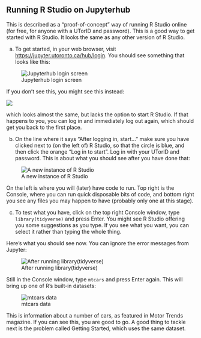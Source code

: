 ## Running R Studio on Jupyterhub

This is described as a "proof-of-concept" way of running R Studio online (for free, for anyone with a UTorID and password). This is a good way to get started with R Studio. It looks the same as any other version of R Studio.

(a) To get started, in your web browser, visit [https://jupyter.utoronto.ca/hub/login](https://jupyter.utoronto.ca/hub/login). You should see something that looks like this:

![Jupyterhub login screen](Screenshot_2021-05-17_20-26-57.png)

If you don't see this, you might see this instead:

![](Screenshot_2021-05-17_20-32-38.png)

which looks almost the same, but lacks the option to start R Studio. If that happens to you, you can log in and immediately log out again, which should get you back to the first place.

(b) On the line where it says "After logging in, start..." make sure you have clicked next to (on the left of) R Studio, so that the circle is blue, and then click the orange "Log in to start". Log in with your UTorID and password. This is about what you should see after you have done that:

![A new instance of R Studio](Screenshot_2021-05-17_20-42-37.png)

On the left is where you will (later) have code to run. Top right is the Console, where you can run quick disposable bits of code, and bottom right you see any files you may happen to have (probably only one at this stage).

(c) To test what you have, click on the top right Console window, type `library(tidyverse)` and press Enter. You might see R Studio offering you some suggestions as you type. If you see what you want, you can select it rather than typing the whole thing.

Here's what you should see now. You can ignore the error messages from Jupyter:

![After running library(tidyverse)](Screenshot_2021-05-17_20-49-15.png)

Still in the Console window, type `mtcars` and press Enter again. This will bring up one of R's built-in datasets:

![mtcars data](Screenshot_2021-05-17_20-55-17.png)

This is information about a number of cars, as featured in Motor Trends magazine. If you can see this, you are good to go. A good thing to tackle next is the problem called Getting Started, which uses the same dataset.

